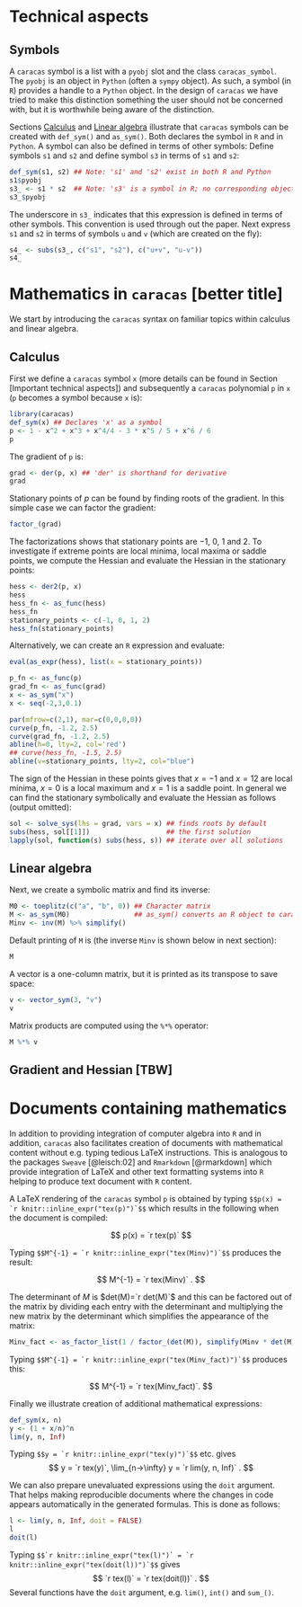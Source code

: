 # Technical aspects


## Symbols

A `caracas` symbol is a list with a `pyobj` slot and the class
`caracas_symbol`.  The `pyobj` is an object in `Python` (often a
`sympy` object).  As such, a symbol (in `R`) provides a handle to a
`Python` object.  In the design of `caracas` we have tried to make
this distinction something the user should not be concerned with, but
it is worthwhile being aware of the distinction.

Sections [Calculus] and [Linear algebra] illustrate that `caracas`
symbols can be created with `def_sym()` and `as_sym()`. Both declares
the symbol in `R` and in `Python`. A symbol can also be defined in
terms of other symbols: Define symbols `s1` and `s2` and define symbol
`s3` in terms of `s1` and `s2`:

```r
def_sym(s1, s2) ## Note: 's1' and 's2' exist in both R and Python
s1$pyobj
s3_ <- s1 * s2  ## Note: 's3' is a symbol in R; no corresponding object in Python
s3_$pyobj
```

The underscore in `s3_` indicates that this expression is defined in
terms of other symbols. This convention is used through out the paper.
Next express `s1` and `s2` in terms of symbols `u` and `v` (which are
created on the fly):

```r
s4_ <- subs(s3_, c("s1", "s2"), c("u+v", "u-v"))
s4_
```

# Mathematics in `caracas` [better title]

We start by introducing the `caracas` syntax on familiar topics within calculus
and linear algebra.

## Calculus

First we define a `caracas` symbol `x` (more details can be found
in Section [Important technical aspects]) and
subsequently a `caracas` polynomial `p` in `x` (`p` becomes a symbol because `x` is):

```r
library(caracas)
def_sym(x) ## Declares 'x' as a symbol
p <- 1 - x^2 + x^3 + x^4/4 - 3 * x^5 / 5 + x^6 / 6
p
```

The gradient of `p` is:

```r
grad <- der(p, x) ## 'der' is shorthand for derivative
grad
```

Stationary points of $p$ can be found by finding roots of the gradient. In this simple case we can factor the gradient:

```r
factor_(grad)
```

The factorizations shows that stationary points are $-1$, $0$, $1$ and $2$. To
investigate if extreme points are local minima, local maxima or saddle
points, we compute the Hessian and evaluate the Hessian in the
stationary points:

```r
hess <- der2(p, x)
hess
hess_fn <- as_func(hess)
hess_fn
stationary_points <- c(-1, 0, 1, 2)
hess_fn(stationary_points)
```

Alternatively, we can create an `R` expression and evaluate:

```r
eval(as_expr(hess), list(x = stationary_points))
```


```r
p_fn <- as_func(p)
grad_fn <- as_func(grad)
x <- as_sym("x")
x <- seq(-2,3,0.1)

par(mfrow=c(2,1), mar=c(0,0,0,0))
curve(p_fn, -1.2, 2.5)
curve(grad_fn, -1.2, 2.5)
abline(h=0, lty=2, col='red')
## curve(hess_fn, -1.5, 2.5)
abline(v=stationary_points, lty=2, col="blue")
```

The sign of the Hessian in these points gives that $x=-1$ and $x=12$
are local minima, $x=0$ is a local maximum and $x=1$ is a saddle
point.  In general we can find the stationary symbolically and
evaluate the Hessian as follows (output omitted):

```r
sol <- solve_sys(lhs = grad, vars = x) ## finds roots by default
subs(hess, sol[[1]])                   ## the first solution
lapply(sol, function(s) subs(hess, s)) ## iterate over all solutions
```




## Linear algebra

Next, we create a symbolic matrix and find its inverse:

```r
M0 <- toeplitz(c("a", "b", 0)) ## Character matrix
M <- as_sym(M0)                ## as_sym() converts an R object to caracas symbol
Minv <- inv(M) %>% simplify()
```

Default printing of `M` is (the inverse `Minv` is shown below in next section):

```r
M
```

A vector is a one-column matrix, but it is printed as its transpose to save space:


```r
v <- vector_sym(3, "v")
v
```

Matrix products are computed using the `%*%` operator:

```r
M %*% v
```

## Gradient and Hessian [TBW]


# Documents containing mathematics


In addition to providing integration of computer algebra into `R` and
in addition, `caracas` also facilitates creation of documents with
mathematical content without e.g. typing tedious LaTeX
instructions. This is analogous to the packages `Sweave` [@leisch:02]
and `Rmarkdown` [@rmarkdown] which provide integration of LaTeX and
other text formatting systems into `R` helping to produce text
document with `R` content.

A LaTeX rendering of the `caracas` symbol `p` is obtained by typing
 `` $$p(x) = `r knitr::inline_expr("tex(p)")`$$ `` which results in the following when the document is compiled:

$$
p(x) = `r tex(p)`
$$

Typing `` $$M^{-1} = `r knitr::inline_expr("tex(Minv)")`$$ ``
produces the result:

$$
M^{-1} = `r tex(Minv)` .
$$

The determinant of $M$ is $det(M)=`r det(M)`$ and this can be factored out of the matrix by dividing each entry with the determinant and multiplying the new matrix by the determinant which simplifies the appearance of the matrix:


```r
Minv_fact <- as_factor_list(1 / factor_(det(M)), simplify(Minv * det(M)))
```

Typing `` $$M^{-1} = `r knitr::inline_expr("tex(Minv_fact)")`$$ `` produces this:

$$
M^{-1} = `r tex(Minv_fact)`.
$$

Finally we illustrate creation of additional mathematical expressions:

```r
def_sym(x, n)
y <- (1 + x/n)^n
lim(y, n, Inf)
```

Typing `` $$y = `r knitr::inline_expr("tex(y)")`$$ `` etc. gives
$$
y = `r tex(y)`, \lim_{n->\infty} y = `r lim(y, n, Inf)` .
$$

We can also prepare unevaluated expressions using the `doit`
argument. That helps making reproducible documents where the changes
in code appears automatically in the generated formulas.
This is done as follows:

```r
l <- lim(y, n, Inf, doit = FALSE)
l
doit(l)
```

Typing `` $$`r knitr::inline_expr("tex(l)")` = `r knitr::inline_expr("tex(doit(l))")`$$ `` gives
$$
`r tex(l)` = `r tex(doit(l))` .
$$
Several functions have the `doit` argument, e.g. `lim()`, `int()` and `sum_()`.




























<!--- 2023-08-10 from paper-r00.Rmd --->



<!-- # Technical aspects -->


<!-- ## Symbols -->

<!-- A `caracas` symbol is a list with a `pyobj` slot and the class -->
<!-- `caracas_symbol`.  The `pyobj` is an object in `Python` (often a -->
<!-- `sympy` object).  As such, a symbol (in `R`) provides a handle to a -->
<!-- `Python` object.  In the design of `caracas` we have tried to make -->
<!-- this distinction something the user should not be concerned with, but -->
<!-- it is worthwhile being aware of the distinction. -->

<!-- Sections [Calculus] and [Linear algebra] illustrate that `caracas` -->
<!-- symbols can be created with `def_sym()` and `as_sym()`. Both declares -->
<!-- the symbol in `R` and in `Python`. A symbol can also be defined in -->
<!-- terms of other symbols: Define symbols `s1` and `s2` and define symbol -->
<!-- `s3` in terms of `s1` and `s2`: -->

<!-- ```{r} -->
<!-- def_sym(s1, s2) ## Note: 's1' and 's2' exist in both R and Python -->
<!-- s1$pyobj -->
<!-- s3_ <- s1 * s2  ## Note: 's3' is a symbol in R; no corresponding object in Python -->
<!-- s3_$pyobj -->
<!-- ``` -->

<!-- The underscore in `s3_` indicates that this expression is defined in -->
<!-- terms of other symbols. This convention is used through out the paper. -->
<!-- Next express `s1` and `s2` in terms of symbols `u` and `v` (which are -->
<!-- created on the fly): -->

<!-- ```{r} -->
<!-- s4_ <- subs(s3_, c("s1", "s2"), c("u+v", "u-v")) -->
<!-- s4_ -->
<!-- ``` -->

<!-- # Mathematics in `caracas` [better title] -->

<!-- We start by introducing the `caracas` syntax on familiar topics within calculus  -->
<!-- and linear algebra.  -->

<!-- ## Calculus  -->

<!-- First we define a `caracas` symbol `x` (more details can be found -->
<!-- in Section [Important technical aspects]) and  -->
<!-- subsequently a `caracas` polynomial `p` in `x` (`p` becomes a symbol because `x` is): -->

<!-- ```{r} -->
<!-- library(caracas) -->
<!-- def_sym(x) ## Declares 'x' as a symbol -->
<!-- p <- 1 - x^2 + x^3 + x^4/4 - 3 * x^5 / 5 + x^6 / 6 -->
<!-- p -->
<!-- ``` -->

<!-- The gradient of `p` is: -->

<!-- ```{r} -->
<!-- grad <- der(p, x) ## 'der' is shorthand for derivative -->
<!-- grad -->
<!-- ``` -->

<!-- Stationary points of $p$ can be found by finding roots of the gradient. In this simple case we can factor the gradient: -->

<!-- ```{r} -->
<!-- factor_(grad) -->
<!-- ``` -->

<!-- The factorizations shows that stationary points are $-1$, $0$, $1$ and $2$. To -->
<!-- investigate if extreme points are local minima, local maxima or saddle -->
<!-- points, we compute the Hessian and evaluate the Hessian in the -->
<!-- stationary points: -->

<!-- ```{r} -->
<!-- hess <- der2(p, x) -->
<!-- hess -->
<!-- hess_fn <- as_func(hess) -->
<!-- hess_fn -->
<!-- stationary_points <- c(-1, 0, 1, 2) -->
<!-- hess_fn(stationary_points) -->
<!-- ``` -->

<!-- Alternatively, we can create an `R` expression and evaluate: -->

<!-- ```{r} -->
<!-- eval(as_expr(hess), list(x = stationary_points)) -->
<!-- ``` -->


<!-- ```{r} -->
<!-- p_fn <- as_func(p) -->
<!-- grad_fn <- as_func(grad) -->
<!-- x <- as_sym("x") -->
<!-- x <- seq(-2,3,0.1) -->

<!-- par(mfrow=c(2,1), mar=c(0,0,0,0)) -->
<!-- curve(p_fn, -1.2, 2.5) -->
<!-- curve(grad_fn, -1.2, 2.5) -->
<!-- abline(h=0, lty=2, col='red') -->
<!-- ## curve(hess_fn, -1.5, 2.5) -->
<!-- abline(v=stationary_points, lty=2, col="blue") -->
<!-- ``` -->

<!-- The sign of the Hessian in these points gives that $x=-1$ and $x=12$ -->
<!-- are local minima, $x=0$ is a local maximum and $x=1$ is a saddle -->
<!-- point.  In general we can find the stationary symbolically and -->
<!-- evaluate the Hessian as follows (output omitted): -->

<!-- ```{r, eval=FALSE} -->
<!-- sol <- solve_sys(lhs = grad, vars = x) ## finds roots by default -->
<!-- subs(hess, sol[[1]])                   ## the first solution -->
<!-- lapply(sol, function(s) subs(hess, s)) ## iterate over all solutions -->
<!-- ``` -->

   


<!-- ## Linear algebra -->

<!-- Next, we create a symbolic matrix and find its inverse: -->

<!-- ```{r} -->
<!-- M0 <- toeplitz(c("a", "b", 0)) ## Character matrix -->
<!-- M <- as_sym(M0)                ## as_sym() converts an R object to caracas symbol -->
<!-- Minv <- inv(M) %>% simplify() -->
<!-- ``` -->

<!-- Default printing of `M` is (the inverse `Minv` is shown below in next section): -->

<!-- ```{r} -->
<!-- M -->
<!-- ``` -->

<!-- A vector is a one-column matrix, but it is printed as its transpose to save space:  -->


<!-- ```{r} -->
<!-- v <- vector_sym(3, "v") -->
<!-- v -->
<!-- ``` -->

<!-- Matrix products are computed using the `%*%` operator: -->

<!-- ```{r} -->
<!-- M %*% v -->
<!-- ``` -->

<!-- ## Gradient and Hessian [TBW] -->


<!-- # Documents containing mathematics -->


<!-- In addition to providing integration of computer algebra into `R` and -->
<!-- in addition, `caracas` also facilitates creation of documents with -->
<!-- mathematical content without e.g. typing tedious LaTeX -->
<!-- instructions. This is analogous to the packages `Sweave` [@leisch:02] -->
<!-- and `Rmarkdown` [@rmarkdown] which provide integration of LaTeX and -->
<!-- other text formatting systems into `R` helping to produce text -->
<!-- document with `R` content. -->

<!-- A LaTeX rendering of the `caracas` symbol `p` is obtained by typing -->
<!--  `` $$p(x) = `r knitr::inline_expr("tex(p)")`$$ `` which results in the following when the document is compiled:  -->

<!-- $$ -->
<!-- p(x) = `r tex(p)` -->
<!-- $$ -->

<!-- Typing `` $$M^{-1} = `r knitr::inline_expr("tex(Minv)")`$$ `` -->
<!-- produces the result: -->

<!-- $$ -->
<!-- M^{-1} = `r tex(Minv)` . -->
<!-- $$ -->

<!-- The determinant of $M$ is $det(M)=`r det(M)`$ and this can be factored out of the matrix by dividing each entry with the determinant and multiplying the new matrix by the determinant which simplifies the appearance of the matrix: -->


<!-- ```{r} -->
<!-- Minv_fact <- as_factor_list(1 / factor_(det(M)), simplify(Minv * det(M))) -->
<!-- ``` -->

<!-- Typing `` $$M^{-1} = `r knitr::inline_expr("tex(Minv_fact)")`$$ `` produces this: -->

<!-- $$ -->
<!-- M^{-1} = `r tex(Minv_fact)`. -->
<!-- $$ -->

<!-- Finally we illustrate creation of additional mathematical expressions: -->

<!-- ```{r} -->
<!-- def_sym(x, n) -->
<!-- y <- (1 + x/n)^n -->
<!-- lim(y, n, Inf) -->
<!-- ``` -->

<!-- Typing `` $$y = `r knitr::inline_expr("tex(y)")`$$ `` etc. gives -->
<!-- $$ -->
<!-- y = `r tex(y)`, \lim_{n->\infty} y = `r lim(y, n, Inf)` . -->
<!-- $$ -->

<!-- We can also prepare unevaluated expressions using the `doit` -->
<!-- argument. That helps making reproducible documents where the changes  -->
<!-- in code appears automatically in the generated formulas.  -->
<!-- This is done as follows:  -->

<!-- ```{r} -->
<!-- l <- lim(y, n, Inf, doit = FALSE) -->
<!-- l -->
<!-- doit(l) -->
<!-- ``` -->

<!-- Typing `` $$`r knitr::inline_expr("tex(l)")` = `r knitr::inline_expr("tex(doit(l))")`$$ `` gives -->
<!-- $$ -->
<!-- `r tex(l)` = `r tex(doit(l))` . -->
<!-- $$ -->
<!-- Several functions have the `doit` argument, e.g. `lim()`, `int()` and `sum_()`.  -->















<!-- Next, insert data, e.g. $x_{1}=1$, $x_{2}=2$, $y=9$, $n=20$ to obtain a function of the regression parameters only. Note how the expression depending on other symbols, `S_`, is  -->
<!-- named `S.` to indicate that data has been inserted:  -->



<!-- ```{r} -->
<!-- logLb. -->
<!-- as_func(logLb.) -->
<!-- ``` -->



<!-- The total score for the entire dataset can be obtained as follows: -->

<!-- ```{r} -->
<!-- Sb_list <- lapply(seq_len(nrow(bud)), function(r) { -->
<!--   vls <- c(1, log2(bud$dose[r]), bud$ndead[r], bud$ntotal[r]) -->
<!--   subs(Sb_, nms, vls)  -->
<!-- }) -->
<!-- Sb_total <- Reduce(`+`, Sb_list) -->
<!-- ``` -->

<!-- This score can be used as part of an iterative algorithm for solving the score equations.  -->
<!-- If one wants to use Newton-Rapson, the total Hessian matrix must also be created  -->
<!-- following lines similar to those above.  -->
<!-- It is straight forward implement a Newton-Rapson algorithm based on these  -->
<!-- quantities, one must only note the distinction between the two expressions  -->
<!-- below (and it is the latter one would use in an iterative algorithm): -->

<!-- ```{r, eval=FALSE} -->
<!-- subs(Sb_total, b, c(1, 2)) -->
<!-- subs(Sb_total, b, c(1, 2)) |> as_expr() -->
<!-- ``` -->


<!-- An alternative is to construct the total log-likelihood  -->
<!-- for the entire dataset as a `caracas` object, convert this  -->
<!-- object to an `R` function and maximize this  -->
<!-- function using one of `R`'s optimization methods: -->

<!-- ```{r} -->
<!-- logLb_list <- lapply(seq_len(nrow(bud)), function(r){ -->
<!--   vls <- c(1, log2(bud$dose[r]), bud$ndead[r], bud$ntotal[r]) -->
<!--   subs(logLb_, nms, vls)  -->
<!-- }) -->
<!-- logLb_total <- Reduce(`+`, logLb_list) -->
<!-- logLb_total_func <- as_func(logLb_total, vec_arg = TRUE) -->
<!-- ``` -->




<!-- (This is in contrast  -->
<!-- to the free variables, e.g. `y`, `p`, and `n`.): -->





<!-- Note  that `x` exists in both `R` and `Python`, whereas `p` -->
<!-- exists only as a caracas symbol in R; there is no corresponding object -->
<!-- `p` in Python: -->

<!-- ```{r} -->
<!-- x$pyobj -->
<!-- p$pyobj -->
<!-- ``` -->

